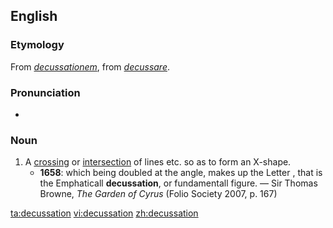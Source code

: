 ==English==

===Etymology===
From {{etyl|la|en}} ''[[decussationem]]'', from ''[[decussare]]''.

===Pronunciation===
* {{IPA|/dɛkʌˈseɪʃən/}}

===Noun===
{{en-noun}}

# A [[crossing]] or [[intersection]] of lines etc. so as to form an X-shape.
#* '''1658''': which being doubled at the angle, makes up the Letter {{polytonic|χ}}, that is the Emphaticall '''decussation''', or fundamentall figure. — Sir Thomas Browne, ''The Garden of Cyrus'' (Folio Society 2007, p. 167)

[[ta:decussation]]
[[vi:decussation]]
[[zh:decussation]]